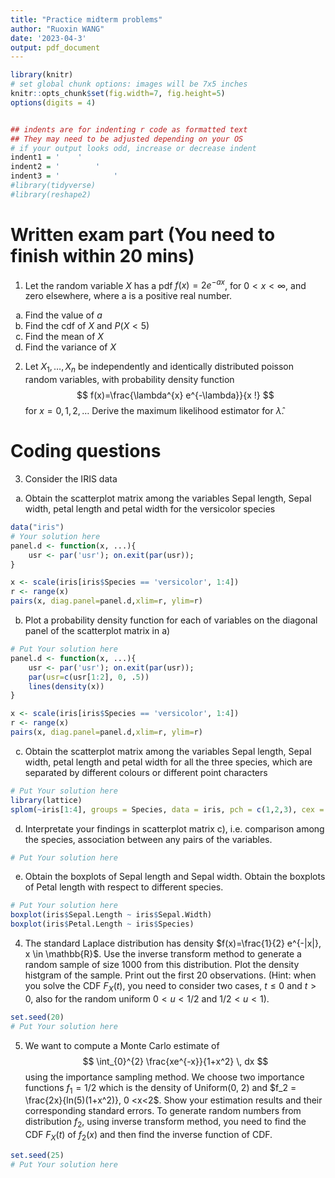 ---
title: "Practice midterm problems"
author: "Ruoxin WANG"
date: '2023-04-3'
output: pdf_document
---

```{r setup, include=FALSE}
library(knitr)
# set global chunk options: images will be 7x5 inches
knitr::opts_chunk$set(fig.width=7, fig.height=5)
options(digits = 4)


## indents are for indenting r code as formatted text
## They may need to be adjusted depending on your OS
# if your output looks odd, increase or decrease indent
indent1 = '    '
indent2 = '        '
indent3 = '            '
#library(tidyverse)
#library(reshape2)
```

# Written exam part (You need to finish within 20 mins)

1. Let the random variable $X$ has a pdf $f(x)=2 e^{-a x}$, for $0<x<\infty$, and zero elsewhere, where a is a positive real number.
a) Find the value of $a$ 
b) Find the cdf of $X$ and $P(X <5)$
c) Find the mean of $X$
d) Find the variance of $X$

\newpage

2. Let $X_{1}, \ldots, X_{n}$ be independently and identically distributed poisson random variables, with probability density function
$$
f(x)=\frac{\lambda^{x} e^{-\lambda}}{x !}
$$
for $x=0,1,2, \ldots$
Derive the maximum likelihood estimator for $\hat{\lambda}$.

\newpage

# Coding questions

3. Consider the IRIS data
a) Obtain the scatterplot matrix among the variables Sepal length, Sepal width, petal length and petal width for the versicolor species 

```{r indent=indent1}
data("iris")
# Your solution here
panel.d <- function(x, ...){
    usr <- par('usr'); on.exit(par(usr));
}

x <- scale(iris[iris$Species == 'versicolor', 1:4])
r <- range(x)
pairs(x, diag.panel=panel.d,xlim=r, ylim=r)
```

b) Plot a probability density function for each of variables on the diagonal panel of the scatterplot matrix in a) 

```{r indent=indent1}
# Put Your solution here
panel.d <- function(x, ...){
    usr <- par('usr'); on.exit(par(usr));
    par(usr=c(usr[1:2], 0, .5))
    lines(density(x))
}

x <- scale(iris[iris$Species == 'versicolor', 1:4])
r <- range(x)
pairs(x, diag.panel=panel.d,xlim=r, ylim=r)
```

c) Obtain the scatterplot matrix among the variables Sepal length, Sepal width, petal length and petal width for all the three species, which are separated by different colours or different point characters 

```{r indent=indent1}
# Put Your solution here
library(lattice)
splom(~iris[1:4], groups = Species, data = iris, pch = c(1,2,3), cex = c(.5, .5, .5))
```

d) Interpretate your findings in scatterplot matrix c), i.e. comparison among the species, association between any pairs of the variables. 

```{r indent=indent1}
# Put Your solution here

```

e) Obtain the boxplots of Sepal length and Sepal width. Obtain the boxplots of Petal length with respect to different species.

```{r indent=indent1}
# Put Your solution here
boxplot(iris$Sepal.Length ~ iris$Sepal.Width)
boxplot(iris$Petal.Length ~ iris$Species)
```

4. The standard Laplace distribution has density $f(x)=\frac{1}{2} e^{-|x|}, x \in \mathbb{R}$. Use the inverse transform method to generate a random sample of size 1000 from this distribution. Plot the density histgram of the sample. Print out the first 20 observations. (Hint: when you solve the CDF $F_X(t)$, you need to consider two cases, $t \leq 0$ and $t>0$, also for the random uniform $0<u<1/2$ and $1/2<u<1$).

```{r indent=indent1}
set.seed(20)
# Put Your solution here

```

5. We want to compute a Monte Carlo estimate of
$$
\int_{0}^{2} \frac{xe^{-x}}{1+x^2} \, dx
$$
using the importance sampling method. We choose two importance functions $f_1 =1/2$ which is the density of Uniform(0, 2) and $f_2 = \frac{2x}{ln(5)(1+x^2)}, 0 <x<2$. Show your estimation results and their corresponding standard errors. To generate random numbers from distribution $f_2$, using inverse transform method, you need to find the CDF $F_X(t)$ of $f_2(x)$ and then find the inverse function of CDF. 

```{r indent=indent1}
set.seed(25)
# Put Your solution here

```
